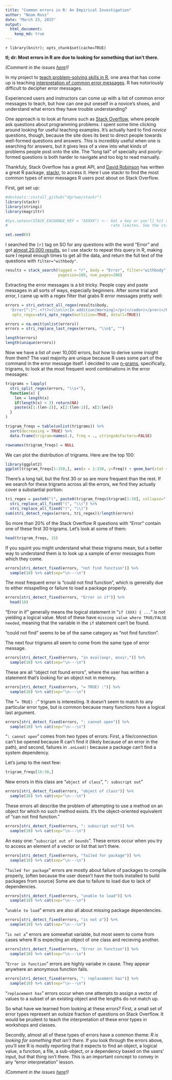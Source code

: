 ```yaml
---
title: "Common errors in R: An Empirical Investigation"
author: "Noam Ross"
date: "March 23, 2015"
output: 
  html_document:
    keep_md: true
---
```


`r library(knitr); opts_chunk$set(cache=TRUE)`

**tl; dr: Most errors in R are due to looking for something that isn't there.**

*(Comment in the issues [here](https://github.com/noamross/zero-dependency-problems/issues/19)!)*

In my project to [teach problem-solving skills in R](https://github.com/noamross/zero-dependency-problems), one area that has come
up is teaching [interpretation of common error messages](https://github.com/noamross/zero-dependency-problems/issues/7).  R has
notoriously difficult to decipher error messages.

Experienced users and instructors can come up with a list of common error
messages to teach, but how can one put oneself in a novice's shoes, and understand
what errors they have trouble understanding?

One approach is to look at forums such as [Stack Overflow](http://stackoverflow.com/),
where people ask questions about programming problems.
I spent some time clicking around looking for useful teaching examples.  It's actually
hard to find *novice* questions, though, because the site does its best
to direct people towards well-formed questions and answers. This is incredibly
useful when one is searching for answers, but it gives less of a view into what
kinds of problems people post onto the site.  The "long tail" of specialty
and poorly-formed questions is both harder to navigate and too big to read manually.

Thankfuly, Stack Overflow has a great API, and [David Robinson](http://varianceexplained.org/)
has written a great R package, [stackr](https://github.com/dgrtwo/stackr), to
access it.  Here I use stackr to find the most common types of error messages
R users post about on Stack Overflow.

First, get set up:

```r
#devtools::install_github("dgrtwo/stackr")
library(stackr)
library(stringi)
library(magrittr)

#Sys.setenv(STACK_EXCHANGE_KEY = "XXXXX") <-- Get a key or you'll hit the API
#                                             rate limites. See the stackr README

set.seed(0)
```


I searched the  `[r]` tag on SO for any questions with the word "Error" and got
[almost 20,000 results](http://stackoverflow.com/search?q=%5Br%5D+%22Error%22),
so I use stackr to repeat this query in R, making sure I repeat enough times
to get all the data, and return the full text of the questions with 
`filter="withbody"`.

```r
results = stack_search(tagged = "r", body = "Error", filter="withbody",
                       pagesize=100, num_pages=200)
```

Extracting the error messages is a bit tricky. People copy and paste messages
in all sorts of ways, especially beginners.  After some trial and error, I came
up with a regex filter that grabs R error messages pretty well:

```r
errors = stri_extract_all_regex(results$body,
  'Error[^:]*:.+?(?=(\\n\\n|In addition|Warning|</p>|</code>|</pre>|</blockquote>))',
   opts_regex=stri_opts_regex(mutliline=TRUE, dotall=TRUE))

errors = na.omit(unlist(errors))
errors = stri_replace_last_regex(errors, "\\n$", "")

length(errors)
length(unique(errors))
```

Now we have a list of over 10,000 errors, but how to derive some insight from
them?  The vast majority are unique because R uses some part of the command
in the error message itself.  I decided to use [n-grams](http://en.wikipedia.org/wiki/N-gram),
specifically, trigrams, to look at the most frequent word combinations in the error messages:


```r
trigrams = lapply(
  stri_split_regex(errors, "\\s+"),
  function(x) {
    len = length(x)
    if(length(x) < 3) return(NA)
    paste(x[1:(len-2)], x[2:(len-1)], x[3:len])
  }
)

trigram_freqs = table(unlist(trigrams)) %>%
  sort(decreasing = TRUE) %>%
  data.frame(trigram=names(.), freq = ., stringsAsFactors=FALSE)

rownames(trigram_freqs) = NULL
```

We can plot the distribution of trigrams.  Here are the top 100:

```r
library(ggplot2)
ggplot(trigram_freqs[1:150,], aes(x = 1:150, y=freq)) + geom_bar(stat = "identity")
```

There's a long tail, but the first 30 or so are more frequent than the rest. If
we search for these trigrams across all the errors, we find they actually cover
a substantial portion:

```r
tri_regex = paste0("(", paste0(trigram_freqs$trigram[1:30], collapse="|"), ")") %>%
  stri_replace_all_fixed("(", "\\(") %>%
  stri_replace_all_fixed(")", "\\)")
sum(stri_detect_regex(errors, tri_regex))/length(errors)
```

So more than 20% of the Stack Overflow R questions with "Error" contain one of
these first 30 trigrams.  Let's look at some of them:

```r
head(trigram_freqs, 15)
```

If you squint you might understand what these trigrams mean, but a better way to
understand them is to look up a sample of error messages from which they come.

```r
errors[stri_detect_fixed(errors, "not find function")] %>%
  sample(10) %>% cat(sep="\n---\n")
```

The most frequent error is "could not find function", which is generally due to
either misspelling or failure to load a package properly.

```r
errors[stri_detect_fixed(errors, "Error in if")] %>%
  head(10) 
```

"Error in if" generally means the logical statement in "`if (XXX) { ...`" is not
yielding a logical value.  Most of these have `missing value where TRUE/FALSE
needed`, meaning that the variable in the `if` statement can't be found.

"could not find" seems to be of the same category as "not find function".

The next four trigrams all seem to come from the same type of error message.

```r
errors[stri_detect_fixed(errors, "in eval(expr, envir,")] %>%
  sample(10) %>% cat(sep="\n---\n")
```

These are all "object not found errors", where the user has written a statement
that's looking for an object not in memory.

```r
errors[stri_detect_fixed(errors, "= TRUE) :")] %>%
  sample(10) %>% cat(sep="\n---\n")
```
The "`= TRUE) :`" trigram is interesting.  It doesn't seem to match to any
particular error type, but is common because many functions have a logical last
argument.

```r
errors[stri_detect_fixed(errors, ": cannot open")] %>%
  sample(10) %>% cat(sep="\n---\n")
```
"`: cannot open`" comes from two types of errors: First, a file/connection can't
be opened because R can't find it (likely because of an error in the path), and
second, failures in `.onLoad()` because a package can't find a system dependency.

Let's jump to the next few:

```r
trigram_freqs[16:30,]
```

New errors in this class are "`object of class`", "`: subscript out`"

```r
errors[stri_detect_fixed(errors, "object of class")] %>%
  sample(10) %>% cat(sep="\n---\n")
```

These errors all describe the problem of attempting to use a method on an
object for which no such method exists.  It's the object-oriented equivalent
of "can not find function."

```r
errors[stri_detect_fixed(errors, ": subscript out")] %>%
  sample(10) %>% cat(sep="\n---\n")
```

An easy one: "`subscript out of bounds`". These errors occur when you try to
access an element of a vector or list that isn't there.

```r
errors[stri_detect_fixed(errors, "failed for package")] %>%
  sample(10) %>% cat(sep="\n---\n")
```

"`failed for package`" errors are mostly about failure of packages to compile properly,
(often because the user doesn't have the tools installed to build packages from source) Some are due to failure to load due to lack of dependencies.


```r
errors[stri_detect_fixed(errors, "unable to load")] %>%
  sample(10) %>% cat(sep="\n---\n")
```

"`unable to load`" errors are also all about missing package dependencies.

```r
errors[stri_detect_fixed(errors, "is not a")] %>%
  sample(10) %>% cat(sep="\n---\n")
```

"`is not a`" errors are somewhat variable, but most seem to come from cases
where R is expecting an object of one class and recieving another.

```r
errors[stri_detect_fixed(errors, "Error in function")] %>%
  sample(10) %>% cat(sep="\n---\n")
```

"`Error in function`" errors are highly variabe in cause. They appear anywhere
an anonymous function fails.

```r
errors[stri_detect_fixed(errors, ": replacement has")] %>%
  sample(10) %>% cat(sep="\n---\n")
```

"`replacement has`" errors occur when one attempts to assign a vector of values
to a subset of an existing object and the lengths do not match up.

So what have we learned from looking at these errors?  First, a small set of
error types represent an outsize fraction of questions on Stack Overflow.  It
would be prudent to teach the interpretation of these error types in workshops
and classes.

Secondly, almost all of these types of errors have a common theme: *R is looking
for something that isn't there.*  If you look through the errors above, you'll
see R is mostly reporting that it expects to find an object, a logical value, a function, a file,
a sub-object, or a dependency based on the users' input, but that thing isn't there. 
This is an important concept to convey in any "error interpretation" lesson.

*(Comment in the issues [here](https://github.com/noamross/zero-dependency-problems/issues/19)!)*

